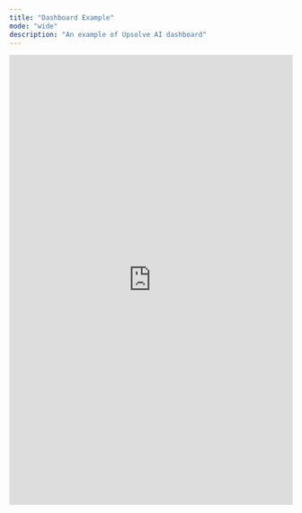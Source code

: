 ```yaml
---
title: "Dashboard Example"
mode: "wide"
description: "An example of Upsolve AI dashboard"
---
```


  <iframe
    id="moneyBankDemoDashboard"
    title="Demo Dashboard"
    width="100%"
    height="800"
    src="https://hub.upsolve.ai/share/dashboard/9dac8ad3-4bbf-4012-9746-9bf090cfff29?theme=light"
    frameborder="0">
  </iframe>